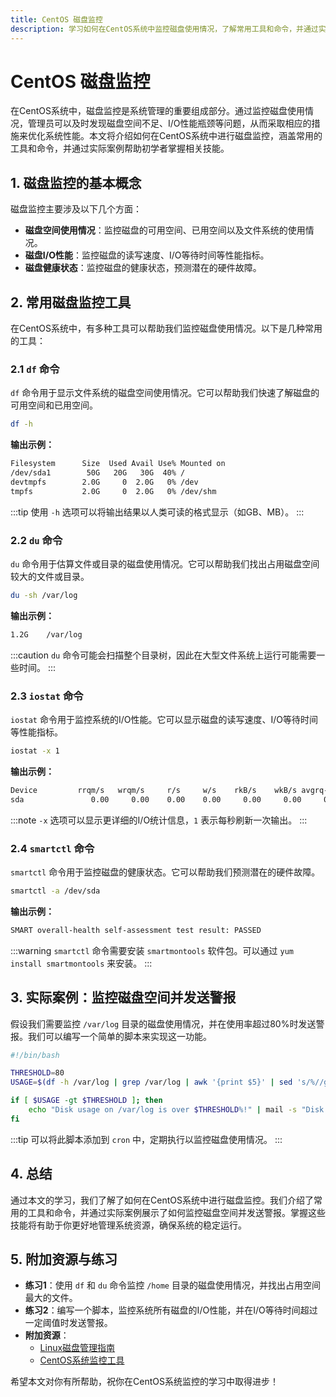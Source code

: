 ```yaml
---
title: CentOS 磁盘监控
description: 学习如何在CentOS系统中监控磁盘使用情况，了解常用工具和命令，并通过实际案例掌握磁盘监控的技巧。
---
```


# CentOS 磁盘监控

在CentOS系统中，磁盘监控是系统管理的重要组成部分。通过监控磁盘使用情况，管理员可以及时发现磁盘空间不足、I/O性能瓶颈等问题，从而采取相应的措施来优化系统性能。本文将介绍如何在CentOS系统中进行磁盘监控，涵盖常用的工具和命令，并通过实际案例帮助初学者掌握相关技能。

## 1. 磁盘监控的基本概念

磁盘监控主要涉及以下几个方面：

- **磁盘空间使用情况**：监控磁盘的可用空间、已用空间以及文件系统的使用情况。
- **磁盘I/O性能**：监控磁盘的读写速度、I/O等待时间等性能指标。
- **磁盘健康状态**：监控磁盘的健康状态，预测潜在的硬件故障。

## 2. 常用磁盘监控工具

在CentOS系统中，有多种工具可以帮助我们监控磁盘使用情况。以下是几种常用的工具：

### 2.1 `df` 命令

`df` 命令用于显示文件系统的磁盘空间使用情况。它可以帮助我们快速了解磁盘的可用空间和已用空间。

```bash
df -h
```

**输出示例：**

```bash
Filesystem      Size  Used Avail Use% Mounted on
/dev/sda1        50G   20G   30G  40% /
devtmpfs        2.0G     0  2.0G   0% /dev
tmpfs           2.0G     0  2.0G   0% /dev/shm
```

:::tip
使用 `-h` 选项可以将输出结果以人类可读的格式显示（如GB、MB）。
:::

### 2.2 `du` 命令

`du` 命令用于估算文件或目录的磁盘使用情况。它可以帮助我们找出占用磁盘空间较大的文件或目录。

```bash
du -sh /var/log
```

**输出示例：**

```bash
1.2G    /var/log
```

:::caution
`du` 命令可能会扫描整个目录树，因此在大型文件系统上运行可能需要一些时间。
:::

### 2.3 `iostat` 命令

`iostat` 命令用于监控系统的I/O性能。它可以显示磁盘的读写速度、I/O等待时间等性能指标。

```bash
iostat -x 1
```

**输出示例：**

```bash
Device         rrqm/s   wrqm/s     r/s     w/s    rkB/s    wkB/s avgrq-sz avgqu-sz   await r_await w_await  svctm  %util
sda               0.00     0.00    0.00    0.00     0.00     0.00     0.00     0.00    0.00    0.00    0.00   0.00   0.00
```

:::note
`-x` 选项可以显示更详细的I/O统计信息，`1` 表示每秒刷新一次输出。
:::

### 2.4 `smartctl` 命令

`smartctl` 命令用于监控磁盘的健康状态。它可以帮助我们预测潜在的硬件故障。

```bash
smartctl -a /dev/sda
```

**输出示例：**

```bash
SMART overall-health self-assessment test result: PASSED
```

:::warning
`smartctl` 命令需要安装 `smartmontools` 软件包。可以通过 `yum install smartmontools` 来安装。
:::

## 3. 实际案例：监控磁盘空间并发送警报

假设我们需要监控 `/var/log` 目录的磁盘使用情况，并在使用率超过80%时发送警报。我们可以编写一个简单的脚本来实现这一功能。

```bash
#!/bin/bash

THRESHOLD=80
USAGE=$(df -h /var/log | grep /var/log | awk '{print $5}' | sed 's/%//g')

if [ $USAGE -gt $THRESHOLD ]; then
    echo "Disk usage on /var/log is over $THRESHOLD%!" | mail -s "Disk Usage Alert" admin@example.com
fi
```

:::tip
可以将此脚本添加到 `cron` 中，定期执行以监控磁盘使用情况。
:::

## 4. 总结

通过本文的学习，我们了解了如何在CentOS系统中进行磁盘监控。我们介绍了常用的工具和命令，并通过实际案例展示了如何监控磁盘空间并发送警报。掌握这些技能将有助于你更好地管理系统资源，确保系统的稳定运行。

## 5. 附加资源与练习

- **练习1**：使用 `df` 和 `du` 命令监控 `/home` 目录的磁盘使用情况，并找出占用空间最大的文件。
- **练习2**：编写一个脚本，监控系统所有磁盘的I/O性能，并在I/O等待时间超过一定阈值时发送警报。
- **附加资源**：
  - [Linux磁盘管理指南](https://www.linux.com/training-tutorials/linux-disk-management-guide/)
  - [CentOS系统监控工具](https://www.centos.org/docs/)

希望本文对你有所帮助，祝你在CentOS系统监控的学习中取得进步！